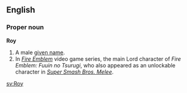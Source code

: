 ==English==

===Proper noun===
'''Roy'''
# A male [[given name]].
# In ''[[w:Fire_Emblem|Fire Emblem]]'' video game series, the main Lord character of ''Fire Emblem: Fuuin no Tsurugi'', who also appeared as an unlockable character in ''[[w:Super_Smash_Bros._Melee|Super Smash Bros. Melee]]''.

[[sv:Roy]]
